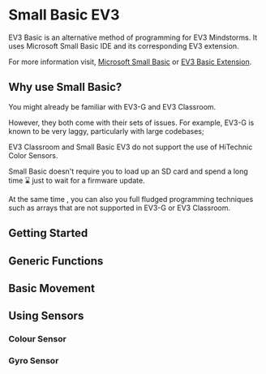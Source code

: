
# Small Basic EV3

EV3 Basic is an alternative method of programming for EV3 Mindstorms. It uses Microsoft Small Basic IDE and its corresponding EV3 extension.

For more information visit, [Microsoft Small Basic](https://smallbasic-publicwebsite.azurewebsites.net/) or [EV3 Basic Extension](https://sites.google.com/site/ev3basic/ev3-basic-programming).

## Why use Small Basic?

You might already be familiar with EV3-G and EV3 Classroom.

However, they both come with their sets of issues. For example, EV3-G is known to be very laggy, particularly with large codebases;

EV3 Classroom and Small Basic EV3 do not support the use of HiTechnic Color Sensors.

Small Basic doesn't require you to load up an SD card and spend a long time ⌛ just to wait for a firmware update.

At the same time , you can also you full fludged programming techniques such as arrays that are not supported in EV3-G or EV3 Classroom.

## Getting Started

## Generic Functions

## Basic Movement

## Using Sensors

### Colour Sensor

### Gyro Sensor
